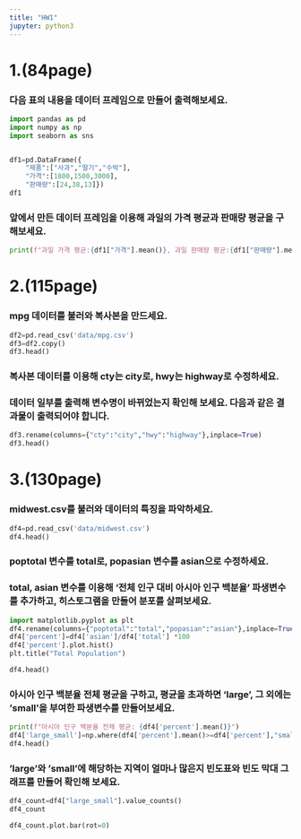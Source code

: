 ```yaml
---
title: "HW1"
jupyter: python3
---
```

# 1.(84page)
###  다음 표의 내용을 데이터 프레임으로 만들어 출력해보세요.        

```python
import pandas as pd
import numpy as np
import seaborn as sns


df1=pd.DataFrame({
    "제품":["사과","딸기","수박"],
    "가격":[1800,1500,3000],
    "판매량":[24,38,13]})
df1
```

###  앞에서 만든 데이터 프레임을 이용해 과일의 가격 평균과 판매량 평균을 구해보세요.        
```python
print(f"과일 가격 평균:{df1["가격"].mean()}, 과일 판매량 평균:{df1["판매량"].mean()}")

```


# 2.(115page)
###  mpg 데이터를 불러와 복사본을 만드세요.     
```python

df2=pd.read_csv('data/mpg.csv')
df3=df2.copy()
df3.head()
```

###  복사본 데이터를 이용해 cty는 city로, hwy는 highway로 수정하세요.       
###  데이터 일부를 출력해 변수명이 바뀌었는지 확인해 보세요. 다음과 같은 결과물이 출력되어야 합니다.        
```python
df3.rename(columns={"cty":"city","hwy":"highway"},inplace=True)
df3.head()
```


# 3.(130page)
###  midwest.csv를 불러와 데이터의 특징을 파악하세요.
```python
df4=pd.read_csv('data/midwest.csv')
df4.head()
```

###  poptotal 변수를 total로, popasian 변수를 asian으로 수정하세요.     
### total, asian 변수를 이용해 ‘전체 인구 대비 아시아 인구 백분율’ 파생변수를 추가하고, 히스토그램을 만들어 분포를 살펴보세요.
```python
import matplotlib.pyplot as plt
df4.rename(columns={"poptotal":"total","popasian":"asian"},inplace=True)
df4['percent']=df4['asian']/df4['total'] *100
df4['percent'].plot.hist()
plt.title("Total Population")

df4.head()
```

###  아시아 인구 백분율 전체 평균을 구하고, 평균을 초과하면 ‘large’, 그 외에는 ’small’을 부여한 파생변수를 만들어보세요.
```python

print(f"아시아 인구 백분율 전체 평균: {df4['percent'].mean()}")
df4['large_small']=np.where(df4['percent'].mean()>=df4['percent'],"small","large")
df4.head()
```

###  ’large’와 ’small’에 해당하는 지역이 얼마나 많은지 빈도표와 빈도 막대 그래프를 만들어 확인해 보세요.
```python
df4_count=df4["large_small"].value_counts()
df4_count
```


```python
df4_count.plot.bar(rot=0)
```


